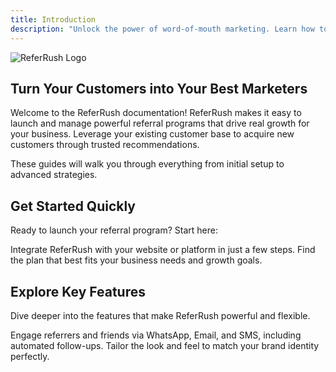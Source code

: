 ```yaml
---
title: Introduction
description: "Unlock the power of word-of-mouth marketing. Learn how to set up, manage, and optimize your ReferRush referral program."
---
```


<img
  class="rounded-xl"
  src="https://firebasestorage.googleapis.com/v0/b/refero1.appspot.com/o/doc-images%2Fheader.png?alt=media&token=cd80e428-a129-4e4a-b07b-58c89e1eb441"
  alt="ReferRush Logo"
/>

## Turn Your Customers into Your Best Marketers

Welcome to the ReferRush documentation! ReferRush makes it easy to launch and manage powerful referral programs that drive real growth for your business. Leverage your existing customer base to acquire new customers through trusted recommendations.

These guides will walk you through everything from initial setup to advanced strategies.

## Get Started Quickly

Ready to launch your referral program? Start here:

<CardGroup cols={2}>
  <Card
    title="Installation Guide"
    icon="plug" 
    href="/getting-started/installation" 
  >
    Integrate ReferRush with your website or platform in just a few steps.
  </Card>
  <Card
    title="Understanding Pricing"
    icon="dollar-sign"
    href="/getting-started/pricing" 
  >
    Find the plan that best fits your business needs and growth goals.
  </Card>
</CardGroup>

## Explore Key Features

Dive deeper into the features that make ReferRush powerful and flexible.

<CardGroup cols={2}>
  <Card
    title="Communication Channels"
    icon="comments" 
    href="/communication/whatsapp" 
  >
    Engage referrers and friends via WhatsApp, Email, and SMS, including automated follow-ups.
  </Card>
  <Card
    title="Customization Options"
    icon="palette" 
    href="/setup/popup-signup" 
  >
    Tailor the look and feel to match your brand identity perfectly.
  </Card>
</CardGroup>
